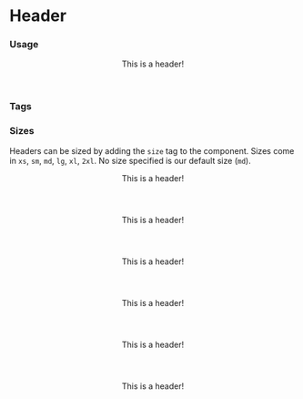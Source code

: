 

<Meta title="Header" component={Header} />

# Header

### Usage
<Preview>
  <Header>
    This is a header!
  </Header>
</Preview>

### Tags

### Sizes
Headers can be sized by adding the `size` tag to the component. Sizes come in
`xs`, `sm`, `md`, `lg`, `xl`, `2xl`.  No size specified is our default size (`md`).
<Preview>
  <Header size="2xl">This is a header!</Header>
  <Header size="xl">This is a header!</Header>
  <Header size="lg">This is a header!</Header>
  <Header size="md">This is a header!</Header>
  <Header size="sm">This is a header!</Header>
  <Header size="xs">This is a header!</Header>
</Preview>

<Props of={Header} />
